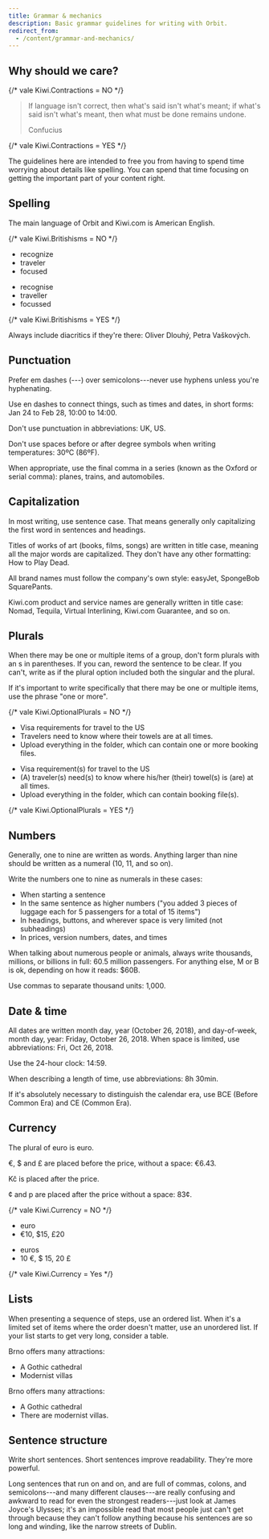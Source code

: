 ```yaml
---
title: Grammar & mechanics
description: Basic grammar guidelines for writing with Orbit.
redirect_from:
  - /content/grammar-and-mechanics/
---
```


## Why should we care?

{/* vale Kiwi.Contractions = NO */}

> If language isn't correct, then what's said isn't what's meant;
> if what's said isn't what's meant,
> then what must be done remains undone.
>
> Confucius

{/* vale Kiwi.Contractions = YES */}

The guidelines here are intended to free you from having to spend time
worrying about details like spelling.
You can spend that time focusing on getting the important part of your content right.

## Spelling

The main language of Orbit and Kiwi.com is American English.

{/* vale Kiwi.Britishisms = NO */}

<GuidelinesSideBySide>

<Do>

- recognize
- traveler
- focused

</Do>

<Dont>

- recognise
- traveller
- focussed

</Dont>

</GuidelinesSideBySide>

{/* vale Kiwi.Britishisms = YES */}

Always include diacritics if they're there:
Oliver Dlouhý, Petra Vaškových.

## Punctuation

Prefer em dashes (---) over semicolons---never use hyphens unless you're hyphenating.

Use en dashes to connect things, such as times and dates, in short forms:
Jan 24 to Feb 28, 10:00 to 14:00.

Don't use punctuation in abbreviations: UK, US.

Don't use spaces before or after degree symbols when writing temperatures: 30ºC (86ºF).

When appropriate, use the final comma in a series (known as the Oxford or serial comma):
planes, trains, and automobiles.

## Capitalization

In most writing, use sentence case.
That means generally only capitalizing the first word in sentences and headings.

Titles of works of art (books, films, songs) are written in title case,
meaning all the major words are capitalized.
They don't have any other formatting: How to Play Dead.

All brand names must follow the company's own style:
easyJet, SpongeBob SquarePants.

Kiwi.com product and service names are generally written in title case:
Nomad, Tequila, Virtual Interlining, Kiwi.com Guarantee, and so on.

## Plurals

When there may be one or multiple items of a group,
don't form plurals with an s in parentheses.
If you can, reword the sentence to be clear.
If you can't, write as if the plural option included both the singular and the plural.

If it's important to write specifically that there may be one or multiple items,
use the phrase "one or more".

{/* vale Kiwi.OptionalPlurals = NO */}

<GuidelinesSideBySide>

<Do>

- Visa requirements for travel to the US
- Travelers need to know where their towels are at all times.
- Upload everything in the folder, which can contain one or more booking files.

</Do>

<Dont>

- Visa requirement(s) for travel to the US
- (A) traveler(s) need(s) to know where his/her (their) towel(s) is (are) at all times.
- Upload everything in the folder, which can contain booking file(s).

</Dont>

</GuidelinesSideBySide>

{/* vale Kiwi.OptionalPlurals = YES */}

## Numbers

Generally, one to nine are written as words.
Anything larger than nine should be written as a numeral (10, 11, and so on).

Write the numbers one to nine as numerals in these cases:

- When starting a sentence
- In the same sentence as higher numbers
  ("you added 3 pieces of luggage each for 5 passengers for a total of 15 items")
- In headings, buttons, and wherever space is very limited (not subheadings)
- In prices, version numbers, dates, and times

When talking about numerous people or animals,
always write thousands, millions, or billions in full:
60.5 million passengers.
For anything else, M or B is ok, depending on how it reads: $60B.

Use commas to separate thousand units: 1,000.

## Date & time

All dates are written month day, year (October 26, 2018),
and day-of-week, month day, year: Friday, October 26, 2018.
When space is limited, use abbreviations: Fri, Oct 26, 2018.

Use the 24-hour clock: 14:59.

When describing a length of time, use abbreviations: 8h 30min.

If it's absolutely necessary to distinguish the calendar era,
use BCE (Before Common Era) and CE (Common Era).

## Currency

The plural of euro is euro.

€, $ and £ are placed before the price, without a space: €6.43.

Kč is placed after the price.

¢ and p are placed after the price without a space: 83¢.

{/* vale Kiwi.Currency = NO */}

<GuidelinesSideBySide>

<Do>

- euro
- €10, $15, £20

</Do>

<Dont>

- euros
- 10 €, $ 15, 20 £

</Dont>

</GuidelinesSideBySide>

{/* vale Kiwi.Currency = Yes */}

## Lists

When presenting a sequence of steps, use an ordered list.
When it's a limited set of items where the order doesn't matter,
use an unordered list.
If your list starts to get very long, consider a table.

<Guideline type="do" title="List items should have parallel structures">

Brno offers many attractions:

- A Gothic cathedral
- Modernist villas

</Guideline>

<Guideline type="don't" title="Don't vary the item structur">

Brno offers many attractions:

- A Gothic cathedral
- There are modernist villas.

</Guideline>

## Sentence structure

Write short sentences.
Short sentences improve readability.
They're more powerful.

Long sentences that run on and on,
and are full of commas, colons, and semicolons---and many different clauses---are really confusing
and awkward to read for even the strongest readers---just look at James Joyce's Ulysses;
it's an impossible read that most people just can't get through
because they can't follow anything because his sentences are so long and winding,
like the narrow streets of Dublin.
